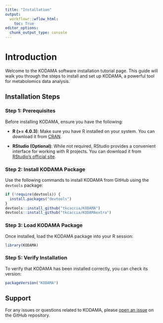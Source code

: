---
title: "Installation"
output:
  workflowr::wflow_html:
    toc: True
editor_options:
  chunk_output_type: console
---

# Introduction

Welcome to the KODAMA software installation tutorial page. This guide will walk you through the steps to install and set up KODAMA, a powerful tool for metabolomics data analysis.

## Installation Steps

### Step 1: Prerequisites

Before installing KODAMA, ensure you have the following:

- **R (>= 4.0.3)**: Make sure you have R installed on your system. You can download it from [CRAN](https://cran.r-project.org/).

- **RStudio (Optional)**: While not required, RStudio provides a convenient interface for working with R projects. You can download it from [RStudio's official site](https://www.rstudio.com/products/rstudio/download/).


### Step 2: Install KODAMA Package

Use the following commands to install KODAMA from GitHub using the `devtools` package:

```{r,fig.width=10,fig.height=4,echo=TRUE,eval=FALSE,warning=FALSE,message=FALSE}
if (!require(devtools)) {
  install.packages("devtools")
}
devtools::install_github("tkcaccia/KODAMA")
devtools::install_github("tkcaccia/KODAMAextra")
```

### Step 3: Load KODAMA Package

Once installed, load the KODAMA package into your R session:

```{r,fig.width=10,fig.height=4,echo=TRUE,eval=FALSE,warning=FALSE,message=FALSE}
library(KODAMA)
```

### Step 5: Verify Installation

To verify that KODAMA has been installed correctly, you can check its version:

```{r,fig.width=10,fig.height=4,echo=TRUE,eval=FALSE,warning=FALSE,message=FALSE}
packageVersion("KODAMA")
```

## Support

For any issues or questions related to KODAMA, please [open an issue](https://github.com/tkcaccia/KODAMA/issues) on the GitHub repository.
